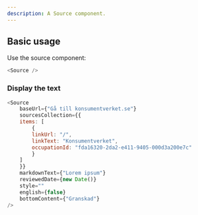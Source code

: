 ```yaml
---
description: A Source component.
---
```



## Basic usage

Use the source component:

```js
<Source />
```

### Display the text

```js live
<Source
    baseUrl={"Gå till konsumentverket.se"}
    sourcesCollection={{
    items: [
        {
        linkUrl: "/",
        linkText: "Konsumentverket",
        occupationId: "fda16320-2da2-e411-9405-000d3a200e7c"
        }
    ]
    }}
    markdownText={"Lorem ipsum"}
    reviewedDate={new Date()}
    style=""
    english={false}
    bottomContent={"Granskad"}
/>
```

